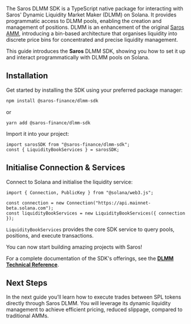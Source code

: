 The Saros DLMM SDK is a TypeScript native package for interacting with Saros' Dynamic Liquidity Market Maker (DLMM) on Solana. It provides programmatic access to DLMM pools, enabling the creation and management of positions. DLMM is an enhancement of the original [Saros AMM](https://www.npmjs.com/package/@saros-finance/sdk), introducing a bin-based architecture that organises liquidity into discrete price bins for concentrated and precise liquidity management.

This guide introduces the **Saros** DLMM SDK, showing you how to set it up and interact programmatically with DLMM pools on Solana.

## Installation

Get started by installing the SDK using your preferred package manager:

```bash
npm install @saros-finance/dlmm-sdk
```

or

```tsx
yarn add @saros-finance/dlmm-sdk
```

Import it into your project:

```tsx
import sarosSDK from "@saros-finance/dlmm-sdk";
const { LiquidityBookServices } = sarosSDK;
```

## Initialise Connection & Services

Connect to Solana and initialise the liquidity service:

```tsx
import { Connection, PublicKey } from "@solana/web3.js";

const connection = new Connection("https://api.mainnet-beta.solana.com");
const liquidityBookServices = new LiquidityBookServices({ connection });
```

`LiquidityBookServices` provides the core SDK service to query pools, positions, and execute transactions.

You can now start building amazing projects with Saros!

For a complete documentation of the SDK's offerings, see the **[DLMM Technical Reference]()**.

## Next Steps

In the next guide you’ll learn how to execute trades between SPL tokens directly through Saros DLMM. You will leverage its dynamic liquidity management to achieve efficient pricing, reduced slippage, compared to traditional AMMs.

